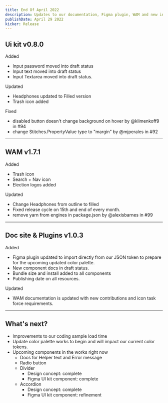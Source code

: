 ```yaml
---
title: End Of April 2022
description: Updates to our documentation, Figma plugin, WAM and new input components are now in draft status. Soon to be released. Read more the learn about all of our changes.
publishDate: April 29 2022
kicker: Release
---
```


## Ui kit v0.8.0

<Change type="New">Added</Change>

- Input password moved into draft status
- Input text moved into draft status
- Input Textarea moved into draft status.

<Change type="Updates">Updated</Change>

- Headphones updated to Filled version
- Trash icon added

<Change type="Fixes">Fixed</Change>

- disabled button doesn't change background on hover by @klimenkoff9 in #94
- change Stitches.PropertyValue type to "margin" by @mjperales in #92

---

## WAM v1.7.1

<Change type="New">Added</Change>

- Trash icon
- Search + Nav icon
- Election logos added

<Change type="Updates">Updated</Change>

- Change Headphones from outline to filled
- Fixed release cycle on 15th and end of every month.
- remove yarn from engines in package.json by @alexisbarnes in #99

---

## Doc site & Plugins v1.0.3

<Change type="New">Added</Change>

- Figma plugin updated to import directly from our JSON token to prepare for the upcoming updated color palette.
- New component docs in draft status.
- Bundle size and install added to all components
- Publishing date on all resources.

<Change type="Updates">Updated</Change>

- WAM documentation is updated with new contributions and icon task force requirements.

---

## What's next?

- Improvements to our coding sample load time
- Update color palette works to begin and will impact our current color tokens.
- Upcoming components in the works right now
  - Docs for Helper text and Error message
  - Radio button
  - Divider
    - Design concept: complete
    - Figma UI kit component: complete
  - Accordion
    - Design concept: complete
    - Figma UI kit component: refinement
